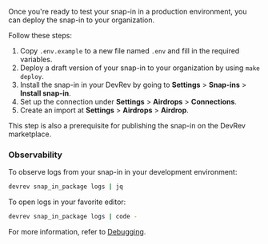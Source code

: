 Once you're ready to test your snap-in in a production environment, you can deploy the snap-in to your organization.

Follow these steps:

1. Copy `.env.example` to a new file named `.env` and fill in the required variables.
2. Deploy a draft version of your snap-in to your organization by using `make deploy`.
3. Install the snap-in in your DevRev by going to **Settings** > **Snap-ins** > **Install snap-in**.
4. Set up the connection under **Settings** > **Airdrops** > **Connections**.
5. Create an import at **Settings** > **Airdrops** > **Airdrop**.

This step is also a prerequisite for publishing the snap-in on the DevRev marketplace.

### Observability

To observe logs from your snap-in in your development environment:

```bash
devrev snap_in_package logs | jq
```

To open logs in your favorite editor:

```bash
devrev snap_in_package logs | code -
```

For more information, refer to [Debugging](/snapin-development/debugging).
